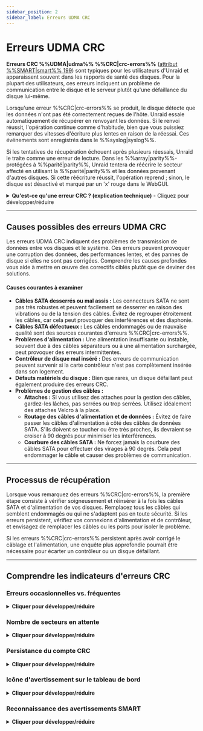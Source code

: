 ```yaml
---
sidebar_position: 2
sidebar_label: Erreurs UDMA CRC
---
```


# Erreurs UDMA CRC

**Erreurs CRC %%UDMA|udma%% %%CRC|crc-errors%%** ([attribut %%SMART|smart%% 199](../../system-administration/monitor-performance/smart-reports-and-disk-health.mdx)) sont typiques pour les utilisateurs d'Unraid et apparaissent souvent dans les rapports de santé des disques. Pour la plupart des utilisateurs, ces erreurs indiquent un problème de communication entre le disque et le serveur plutôt qu'une défaillance du disque lui-même.

Lorsqu'une erreur %%CRC|crc-errors%% se produit, le disque détecte que les données n'ont pas été correctement reçues de l'hôte. Unraid essaie automatiquement de récupérer en renvoyant les données. Si le renvoi réussit, l'opération continue comme d'habitude, bien que vous puissiez remarquer des vitesses d'écriture plus lentes en raison de la réessai. Ces événements sont enregistrés dans le %%syslog|syslog%%.

Si les tentatives de récupération échouent après plusieurs réessais, Unraid le traite comme une erreur de lecture. Dans les %%array|parity%%-protégées à %%parité|parity%%, Unraid tentera de réécrire le secteur affecté en utilisant la %%parité|parity%% et les données provenant d'autres disques. Si cette réécriture réussit, l'opération reprend ; sinon, le disque est désactivé et marqué par un 'x' rouge dans le WebGUI.

<details>
  <summary><strong>Qu'est-ce qu'une erreur CRC ? (explication technique)</strong> - Cliquez pour développer/réduire</summary>

  A **%%cyclic redundancy check (CRC)|crc%%** is a mathematical checksum that detects accidental changes to raw data during transmission. In the context of %%UDMA|udma%% (ultra direct memory access), %%CRC errors|crc-errors%% mean the data sent between your drive and controller failed this integrity check. This usually indicates a physical communication issue - such as a loose or faulty cable - rather than a problem with the drive's platters or flash memory.
</details>

---

## Causes possibles des erreurs UDMA CRC

Les erreurs UDMA CRC indiquent des problèmes de transmission de données entre vos disques et le système. Ces erreurs peuvent provoquer une corruption des données, des performances lentes, et des pannes de disque si elles ne sont pas corrigées. Comprendre les causes profondes vous aide à mettre en œuvre des correctifs ciblés plutôt que de deviner des solutions.

<h4>Causes courantes à examiner</h4>

- **Câbles SATA desserrés ou mal assis :** Les connecteurs SATA ne sont pas très robustes et peuvent facilement se desserrer en raison des vibrations ou de la tension des câbles. Évitez de regrouper étroitement les câbles, car cela peut provoquer des interférences et des diaphonie.
- **Câbles SATA défectueux :** Les câbles endommagés ou de mauvaise qualité sont des sources courantes d'erreurs %%CRC|crc-errors%%.
- **Problèmes d'alimentation :** Une alimentation insuffisante ou instable, souvent due à des câbles séparateurs ou à une alimentation surchargée, peut provoquer des erreurs intermittentes.
- **Contrôleur de disque mal inséré :** Des erreurs de communication peuvent survenir si la carte contrôleur n'est pas complètement insérée dans son logement.
- **Défauts matériels du disque :** Bien que rares, un disque défaillant peut également produire des erreurs CRC.
- **Problèmes de gestion des câbles :**
  - **Attaches :** Si vous utilisez des attaches pour la gestion des câbles, gardez-les lâches, pas serrées ou trop serrées. Utilisez idéalement des attaches Velcro à la place.
  - **Routage des câbles d'alimentation et de données :** Évitez de faire passer les câbles d'alimentation à côté des câbles de données SATA. S'ils doivent se toucher ou être très proches, ils devraient se croiser à 90 degrés pour minimiser les interférences.
  - **Courbure des câbles SATA :** Ne forcez jamais la courbure des câbles SATA pour effectuer des virages à 90 degrés. Cela peut endommager le câble et causer des problèmes de communication.

---

## Processus de récupération

Lorsque vous remarquez des erreurs %%CRC|crc-errors%%, la première étape consiste à vérifier soigneusement et réinsérer à la fois les câbles SATA et d'alimentation de vos disques. Remplacez tous les câbles qui semblent endommagés ou qui ne s'adaptent pas en toute sécurité. Si les erreurs persistent, vérifiez vos connexions d'alimentation et de contrôleur, et envisagez de remplacer les câbles ou les ports pour isoler le problème.

Si les erreurs %%CRC|crc-errors%% persistent après avoir corrigé le câblage et l'alimentation, une enquête plus approfondie pourrait être nécessaire pour écarter un contrôleur ou un disque défaillant.

---

## Comprendre les indicateurs d'erreurs CRC

### Erreurs occasionnelles vs. fréquentes

<details>
  <summary><strong>Cliquer pour développer/réduire</strong></summary>

  Understanding the frequency and pattern of %%CRC errors|crc-errors%% helps you determine the urgency of your response. Not all errors require immediate action, but patterns can reveal underlying problems that need attention.

  <h4>Occasional errors (low concern)</h4>
  A few %%CRC errors|crc-errors%% over weeks or months are typically not a concern. These isolated incidents may be caused by temporary power fluctuations, cable movement during maintenance, or other transient issues that resolve themselves.

  <h4>Frequent errors (high concern)</h4>
  %%CRC errors|crc-errors%% occurring daily or weekly, or rapidly increasing error counts, indicate a persistent problem that needs immediate investigation. This pattern often points to hardware issues like loose connections, failing cables, or power supply problems that will only worsen over time.

  <h4>Quand agir</h4>
  Enquêter immédiatement si les erreurs sont fréquentes ou en augmentation. Vérifiez votre cablage et l'alimentation pour des problèmes intermittents, et suivez les taux d'erreurs pour identifier les conditions qui se dégradent. Envisagez une maintenance préventive si les erreurs persistent, car ces problèmes se résolvent rarement d'eux-mêmes et peuvent conduire à des défaillances plus graves.
</details>

### Nombre de secteurs en attente

<details>
  <summary><strong>Cliquer pour développer/réduire</strong></summary>

  The **Current Pending Sector Count** ([%%SMART|smart%% attribute 197](../../system-administration/monitor-performance/smart-reports-and-disk-health.mdx)) is a critical indicator that often appears alongside %%CRC errors|crc-errors%%. This combination signals a serious problem that requires immediate attention and careful monitoring.

  Pending sectors indicate unreliable disk areas that may not be readable when accessed. These are sectors that have experienced read errors and are now marked as potentially problematic by the drive's firmware. When pending sectors appear alongside %%CRC errors|crc-errors%%, it suggests that communication problems are causing physical damage to the drive's ability to store and retrieve data reliably.

  <h4>Why this combination is dangerous</h4>
  %%CRC errors|crc-errors%% indicate communication issues between the drive and controller, while pending sectors show that some areas of the disk are becoming unreliable. Together, they create a high-risk situation where your data protection may be compromised. If another drive fails while this one has pending sectors, your ability to recover data could be severely limited, potentially jeopardizing [data recovery](../../troubleshooting/common-issues/data-recovery.mdx) efforts.

  Quand vous voyez cette combinaison, vous devriez :

  - **Sauvegarder immédiatement** toutes les données critiques qui ne sont pas déjà protégées.
  - Vérifiez la santé du disque en utilisant des tests %%SMART|smart%% étendus, et envisagez le remplacement du disque si les secteurs en attente continuent d'augmenter.
  - Surveillez de près la situation pour d'autres signes d'avertissement, et soyez prêt à reconstruire votre tableau si le disque devient peu fiable.
</details>

### Persistance du compte CRC

<details>
  <summary><strong>Cliquer pour développer/réduire</strong></summary>

  Le nombre d'erreurs %%CRC|crc-errors%% dans les données [%%SMART|smart%% du disque](../../system-administration/monitor-performance/smart-reports-and-disk-health.mdx) ne se réinitialise jamais - il ne fait qu'augmenter.

  Grâce à cette nature cumulative :

  - Le nombre représente les erreurs totales à vie de ce disque
  - Surveillez le taux d'augmentation pour identifier les conditions qui se dégradent.
  - Une fois qu'une erreur se produit, elle est enregistrée de façon permanente
  - Utilisez le compte pour planifier une maintenance préventive avant que les problèmes ne s'aggravent

  Ne paniquez pas si vous voyez quelques erreurs CRC, mais suivez le taux d'augmentation. Une augmentation soudaine des erreurs indique souvent un nouveau problème qui nécessite une attention immédiate.
</details>

### Icône d'avertissement sur le tableau de bord

<details>
  <summary><strong>Cliquer pour développer/réduire</strong></summary>

  When Unraid detects a %%CRC error|crc-errors%%, the **Dashboard** displays a warning icon next to the affected drive. This is a %%SMART|smart%% warning that should prompt you to review and address the issue.

  <h4>Pourquoi cela importe</h4>

  - Système d'alerte précoce pour les problèmes matériels potentiels
  - Aide à prévenir la perte de données en détectant tôt les problèmes
  - Indique quand une maintenance préventive est nécessaire
  - Fait partie du système de surveillance proactive d'Unraid

  Cliquez sur l'icône d'avertissement pour voir des informations détaillées %%SMART|smart%% et reconnaître l'avertissement.
</details>

### Reconnaissance des avertissements SMART

<details>
  <summary><strong>Cliquer pour développer/réduire</strong></summary>

  Pour reconnaître et effacer les avertissements SMART :

  1. Cliquez sur l'**icône orange d'avertissement** à côté du disque concerné
  2. Sélectionnez **Reconnaître** dans le menu d'options
  3. Confirmez l'action si demandé
  4. L'icône deviendra **verte** pour indiquer la reconnaissance

  <h4>Ce que fait la reconnaissance</h4>

  - Efface l'avertissement de votre vue immédiate
  - Enregistre que vous avez vu le problème
  - Rappelle uniquement si le nombre d'erreurs augmente plus tard
  - Maintient le suivi du problème sous-jacent

  :::important
  Acknowledging a warning doesn't fix the underlying issue - it just tells Unraid you're aware of it. You should still investigate and resolve the root cause of the %%CRC errors|crc-errors%%.
  :::
</details>
